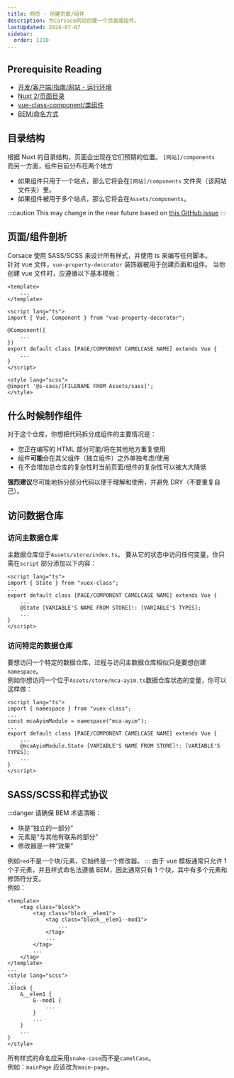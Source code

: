 ```yaml
---
title: 网页 - 创建页面/组件
description: 为Corsace网站创建一个页面或组件。
lastUpdated: 2024-07-07
sidebar:
  order: 1210
---
```


## Prerequisite Reading

* [开发/客户端/指南/网站 - 运行环境](../web-running-environment)
* [Nuxt 2/页面目录](https://v2.nuxt.com/docs/directory-structure/pages)
* [vue-class-component/类组件](https://class-component.vuejs.org/guide/class-component.html)
* [BEM/命名方式](https://getbem.com/naming/)

## 目录结构

根据 Nuxt 的目录结构，页面会出现在它们预期的位置。 `[网站]/components`\
而另一方面，组件目前分布在两个地方

* 如果组件只用于一个站点，那么它将会在`[网站]/components` 文件夹（该网站文件夹）里。
* 如果组件被用于多个站点，那么它将会在`Assets/components`。

:::caution
This may change in the near future based on [this GitHub issue](https://github.com/Corsace/Corsace/issues/292)
:::

## 页面/组件剖析

Corsace 使用 SASS/SCSS 来设计所有样式，并使用 ts 来编写任何脚本。\
针对 vue 文件，`vue-property-decorator` 装饰器被用于创建页面和组件。
当你创建 vue 文件时，应遵循以下基本模板：

```vue
<template>
    ...
</template>

<script lang="ts">
import { Vue, Component } from "vue-property-decorator";

@Component({
    ...
})
export default class [PAGE/COMPONENT CAMELCASE NAME] extends Vue {
    ...
}
</script>

<style lang="scss">
@import '@s-sass/[FILENAME FROM Assets/sass]';
</style>
```

## 什么时候制作组件

对于这个仓库，你想把代码拆分成组件的主要情况是：

* 您正在编写的 HTML 部分可能/将在其他地方重复使用
* 组件**可能**会在其父组件（独立组件）之外单独考虑/使用
* 在不会增加总仓库的复杂性时当前页面/组件的复杂性可以被大大降低

**强烈建议**尽可能地拆分部分代码以便于理解和使用，并避免 DRY（不要重复自己）。

## 访问数据仓库

### 访问主数据仓库

主数据仓库位于`Assets/store/index.ts`。 要从它的状态中访问任何变量，你只需在`script` 部分添加以下内容：

```vue
<script lang="ts">
import { State } from "vuex-class";
...
export default class [PAGE/COMPONENT CAMELCASE NAME] extends Vue {
    ...
    @State [VARIABLE'S NAME FROM STORE]!: [VARIABLE'S TYPES];
    ...
}
</script>
```

### 访问特定的数据仓库

要想访问一个特定的数据仓库，过程与访问主数据仓库相似只是要想创建`namespace`。\
例如你想访问一个位于`Assets/store/mca-ayim.ts`数据仓库状态的变量，你可以这样做：

```vue
<script lang="ts">
import { namespace } from "vuex-class";
...
const mcaAyimModule = namespace("mca-ayim");
...
export default class [PAGE/COMPONENT CAMELCASE NAME] extends Vue {
    ...
    @mcaAyimModule.State [VARIABLE'S NAME FROM STORE]!: [VARIABLE'S TYPES];
    ...
}
</script>
```

## SASS/SCSS和样式协议

:::danger
请确保 BEM 术语清晰：

* 块是“独立的一部分”
* 元素是“与其他有联系的部分”
* 修改器是一种“效果”

例如`red`不是一个块/元素，它始终是一个修改器。
:::
由于 vue 模板通常只允许 1 个子元素，并且样式命名法遵循 BEM，因此通常只有 1 个块，其中有多个元素和修饰符分支。\
例如：

```vue
<template>
    <tag class="block">
        <tag class="block__elem1">
            <tag class="block__elem1--mod1">
                ...
            </tag>
            ...
        </tag>
        ...
    </tag>
</template>
...
<style lang="scss">
...
.block {
    &__elem1 {
        &--mod1 {
            ...
        }
        ...
    }
    ...
}
</style>
```

所有样式的命名应采用`snake-case`而不是`camelCase`。\
例如：`mainPage` 应该改为`main-page`。
